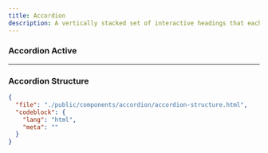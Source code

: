 ```yaml
---
title: Accordion
description: A vertically stacked set of interactive headings that each reveal a section of content.
---
```


<ComponentPreview name="accordion" />

### Accordion Active

<ComponentPreview name="accordion-active" />

---

### Accordion Structure

```json doc-gen:file
{
  "file": "./public/components/accordion/accordion-structure.html",
  "codeblock": {
    "lang": "html",
    "meta": ""
  }
}
```

